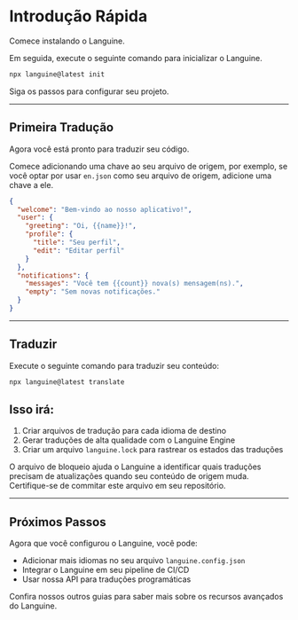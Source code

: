 # Introdução Rápida

Comece instalando o Languine.

Em seguida, execute o seguinte comando para inicializar o Languine.

```bash title="Terminal"
npx languine@latest init
```

Siga os passos para configurar seu projeto.

---

## Primeira Tradução

Agora você está pronto para traduzir seu código.

Comece adicionando uma chave ao seu arquivo de origem, por exemplo, se você optar por usar `en.json` como seu arquivo de origem, adicione uma chave a ele.

```json title="src/locales/en.json"
{
  "welcome": "Bem-vindo ao nosso aplicativo!",
  "user": {
    "greeting": "Oi, {{name}}!",
    "profile": {
      "title": "Seu perfil",
      "edit": "Editar perfil"
    }
  },
  "notifications": {
    "messages": "Você tem {{count}} nova(s) mensagem(ns).",
    "empty": "Sem novas notificações."
  }
}

```

---

## Traduzir

Execute o seguinte comando para traduzir seu conteúdo:

```bash title="Terminal"
npx languine@latest translate
```

## Isso irá:
1. Criar arquivos de tradução para cada idioma de destino
2. Gerar traduções de alta qualidade com o Languine Engine
3. Criar um arquivo `languine.lock` para rastrear os estados das traduções

O arquivo de bloqueio ajuda o Languine a identificar quais traduções precisam de atualizações quando seu conteúdo de origem muda. Certifique-se de commitar este arquivo em seu repositório.

---

## Próximos Passos

Agora que você configurou o Languine, você pode:
- Adicionar mais idiomas no seu arquivo `languine.config.json`
- Integrar o Languine em seu pipeline de CI/CD
- Usar nossa API para traduções programáticas

Confira nossos outros guias para saber mais sobre os recursos avançados do Languine.